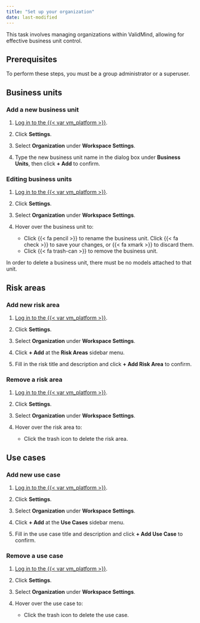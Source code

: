 ```yaml
---
title: "Set up your organization"
date: last-modified
---
```


This task involves managing organizations within ValidMind, allowing for effective business unit control.

## Prerequisites

To perform these steps, you must be a group administrator or a superuser. 

## Business units

### Add a new business unit

1. [Log in to the {{< var vm_platform >}}]({{< var vm_url >}}).

2. Click **Settings**. 

3. Select **Organization** under **Workspace Settings**.

4. Type the new business unit name in the dialog box under **Business Units**, then click **+ Add** to confirm.

### Editing business units

1. [Log in to the {{< var vm_platform >}}]({{< var vm_url >}}).

2. Click **Settings**. 

3. Select **Organization** under **Workspace Settings**.

4. Hover over the business unit to:
   - Click {{< fa pencil >}} to rename the business unit. Click {{< fa check >}} to save your changes, or {{< fa xmark >}} to discard them.
   - Click {{< fa trash-can >}} to remove the business unit.

::: {.callout-important}
In order to delete a business unit, there must be no models attached to that unit.
:::

## Risk areas

### Add new risk area

1. [Log in to the {{< var vm_platform >}}]({{< var vm_url >}}).

2. Click **Settings**. 

3. Select **Organization** under **Workspace Settings**.

4. Click **+ Add** at the **Risk Areas** sidebar menu.

5. Fill in the risk title and description and click **+ Add Risk Area** to confirm.

### Remove a risk area

1. [Log in to the {{< var vm_platform >}}]({{< var vm_url >}}).

2. Click **Settings**. 

3. Select **Organization** under **Workspace Settings**.

4. Hover over the risk area to:
   - Click the trash icon to delete the risk area.

## Use cases

### Add new use case

1. [Log in to the {{< var vm_platform >}}]({{< var vm_url >}}).

2. Click **Settings**. 

3. Select **Organization** under **Workspace Settings**.

4. Click **+ Add** at the **Use Cases** sidebar menu.

5. Fill in the use case title and description and click **+ Add Use Case** to confirm.

### Remove a use case

1. [Log in to the {{< var vm_platform >}}]({{< var vm_url >}}).

2. Click **Settings**. 

3. Select **Organization** under **Workspace Settings**.

4. Hover over the use case to:
   - Click the trash icon to delete the use case.

<!---
## Troubleshooting

[Include any common issues or errors that may arise during the task and how to resolve them.]

## What's next

[Summarize the task and provide any next steps or resources for the user to continue their learning or work.]
--->
